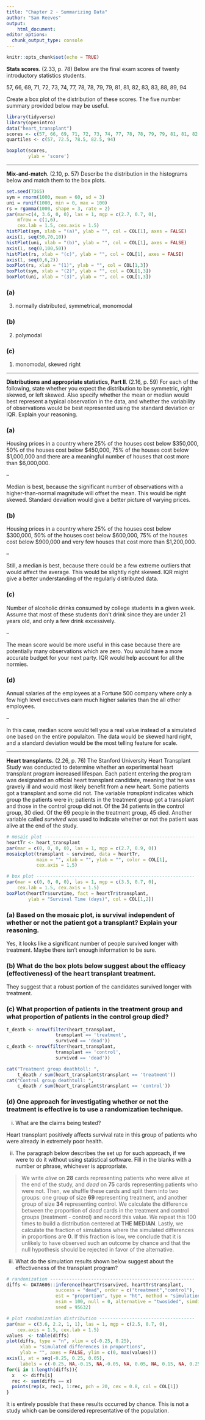 ```yaml
---
title: "Chapter 2 - Summarizing Data"
author: "Sam Reeves"
output:
    html_document:
editor_options: 
  chunk_output_type: console
---
```


```r
knitr::opts_chunk$set(echo = TRUE)
```

**Stats scores**. (2.33, p. 78) Below are the final exam scores of twenty introductory statistics students. 

57, 66, 69, 71, 72, 73, 74, 77, 78, 78, 79, 79, 81, 81, 82, 83, 83, 88, 89, 94

Create a box plot of the distribution of these scores. The five number summary provided below may be useful.

\begin{center}
\renewcommand\arraystretch{1.5}
\begin{tabular}{ccccc}
Min & Q1    & Q2 (Median)   & Q3    & Max \\
\hline
57  & 72.5  & 78.5          & 82.5  & 94 \\
\end{tabular}
\end{center}

```r
library(tidyverse)
library(openintro)
data("heart_transplant")
scores <- c(57, 66, 69, 71, 72, 73, 74, 77, 78, 78, 79, 79, 81, 81, 82, 83, 83, 88, 89, 94)
quartiles <- c(57, 72.5, 78.5, 82.5, 94)
```

```r
boxplot(scores,
        ylab = 'score')
```




--------------------------------------------------------------------------------

\clearpage

**Mix-and-match**. (2.10, p. 57) Describe the distribution in the histograms below and match them to the box plots.

```r
set.seed(7365)
sym = rnorm(1000, mean = 60, sd = 3)
uni = runif(1000, min = 0, max = 100)
rs = rgamma(1000, shape = 3, rate = 2)
par(mar=c(4, 3.6, 0, 0), las = 1, mgp = c(2.7, 0.7, 0), 
    mfrow = c(1,6), 
    cex.lab = 1.5, cex.axis = 1.5)
histPlot(sym, xlab = "(a)", ylab = "", col = COL[1], axes = FALSE)
axis(1, seq(50,70,10))
histPlot(uni, xlab = "(b)", ylab = "", col = COL[1], axes = FALSE)
axis(1, seq(0,100,50))
histPlot(rs, xlab = "(c)", ylab = "", col = COL[1], axes = FALSE)
axis(1, seq(0,6,2))
boxPlot(rs, xlab = "(1)", ylab = "", col = COL[1,3])
boxPlot(sym, xlab = "(2)", ylab = "", col = COL[1,3])
boxPlot(uni, xlab = "(3)", ylab = "", col = COL[1,3])
```

### (a) 
(3) normally distributed, symmetrical, monomodal 

### (b) 
(2) polymodal

### (c)
(1) monomodal, skewed right





--------------------------------------------------------------------------------

\clearpage

**Distributions and appropriate statistics, Part II**. (2.16, p. 59) For each of the following, state whether you expect the distribution to be symmetric, right skewed, or left skewed. Also specify whether the mean or median would best represent a typical observation in the data, and whether the variability of observations would be best represented using the standard deviation or IQR. Explain your reasoning.

### (a)
Housing prices in a country where 25% of the houses cost below $350,000, 50% of the houses cost below $450,000, 75% of the houses cost below $1,000,000 and there are a meaningful number of houses that cost more than $6,000,000. 

--

Median is best, because the significant number of observations with a higher-than-normal magnitude will offset the mean.  This would be right skewed.  Standard deviation would give a better picture of varying prices.

### (b) 
Housing prices in a country where 25% of the houses cost below $300,000, 50% of the houses cost below $600,000, 75% of the houses cost below $900,000 and very few houses that cost more than $1,200,000.

--

Still, a median is best, because there could be a few extreme outliers that would affect the average. This would be slightly right skewed.  IQR might give a better understanding of the regularly distributed data.

### (c) 
Number of alcoholic drinks consumed by college students in a given week. Assume that most of these students don't drink since they are under 21 years old, and only a few drink excessively.

--

The mean score would be more useful in this case because there are potentially many observations which are zero.  You would have a more accurate budget for your next party.  IQR would help account for all the normies.

### (d)

Annual salaries of the employees at a Fortune 500 company where only a few high level executives earn much higher salaries than the all other employees.

--

In this case, median score would tell you a real value instead of a simulated one based on the entire populaiton.  The data would be skewed hard right, and a standard deviation would be the most telling feature for scale.


--------------------------------------------------------------------------------

\clearpage

**Heart transplants.** (2.26, p. 76) The Stanford University Heart Transplant Study was conducted to determine whether an  experimental heart transplant program increased lifespan. Each patient entering the program was designated an official heart transplant candidate, meaning that he was gravely ill and would most likely benefit from a new heart. Some patients got a transplant and some did not. The variable *transplant* indicates which group the patients were in; patients in the treatment group got a transplant and those in the control group did not. Of the 34 patients in the control group, 30 died. Of the 69 people in the treatment group, 45 died. Another variable called *survived* was used to indicate whether or not the patient was alive at the end of the study.

```r
# mosaic plot -------------------------------------------------------
heartTr <- heart_transplant
par(mar = c(0, 0, 0, 0), las = 1, mgp = c(2.7, 0.9, 0))
mosaicplot(transplant ~ survived, data = heartTr, 
           main = "", xlab = "", ylab = "", color = COL[1],
           cex.axis = 1.5)

# box plot ----------------------------------------------------------
par(mar = c(0, 0, 0, 0), las = 1, mgp = c(3.5, 0.7, 0), 
    cex.lab = 1.5, cex.axis = 1.5)
boxPlot(heartTr$survtime, fact = heartTr$transplant, 
        ylab = "Survival Time (days)", col = COL[1,2])
```


### (a) Based on the mosaic plot, is survival independent of whether or not the patient got a transplant? Explain your reasoning.

Yes, it looks like a significant number of people survived longer with treatment.  Maybe there isn't enough information to be sure.

### (b) What do the box plots below suggest about the efficacy (effectiveness) of the heart transplant treatment.

They suggest that a robust portion of the candidates survived longer with treatment.

### (c) What proportion of patients in the treatment group and what proportion of patients in the control group died?

```r
t_death <- nrow(filter(heart_transplant,
                  transplant == 'treatment',
                  survived == 'dead'))
c_death <- nrow(filter(heart_transplant,
                  transplant == 'control',
                  survived == 'dead'))

cat("Treatment group deathtoll: ",
    t_death / sum(heart_transplant$transplant == 'treatment'))
cat("Control group deathtoll: ",
    c_death / sum(heart_transplant$transplant == 'control'))
```


### (d) One approach for investigating whether or not the treatment is effective is to use a randomization technique.

i. What are the claims being tested?

Heart transplant positively affects survival rate in this group of patients who were already in extremely poor health.

ii. The paragraph below describes the set up for such approach, if we were 
to do it without using statistical software. Fill in the blanks with a number or phrase, whichever is appropriate.

> We write *alive* on __28__ cards representing patients who were alive at the end of the study, and *dead* on __75__ cards representing patients who were not. Then, we shuffle these cards and split them into two groups: one group of size __69__ representing treatment, and another group of size __34__ representing control. We calculate the difference between the proportion of *dead* cards in the treatment and control groups (treatment - control) and record this value. We repeat this 100 times to build a distribution centered at __THE MEDIAN__. Lastly, we calculate the fraction of simulations where the simulated differences in proportions are __0__. If this fraction is low, we conclude that it is unlikely to have observed such an outcome by chance and that the null hypothesis should be rejected in favor of the alternative.

iii. What do the simulation results shown below suggest about the effectiveness 
of the transplant program?

```r
# randomization -----------------------------------------------------
diffs <- DATA606::inference(heartTr$survived, heartTr$transplant, 
                  success = "dead", order = c("treatment","control"), 
                  est = "proportion", type = "ht", method = "simulation", 
                  nsim = 100, null = 0, alternative = "twosided", simdist = TRUE,
                  seed = 95632)
```


```r
# plot randomization distribution -----------------------------------
par(mar = c(3.6, 2.2, 1, 1), las = 1, mgp = c(2.5, 0.7, 0), 
    cex.axis = 1.5, cex.lab = 1.5)
values  <- table(diffs)
plot(diffs, type = "n", xlim = c(-0.25, 0.25), 
     xlab = "simulated differences in proportions", 
     ylab = "", axes = FALSE, ylim = c(0, max(values)))
axis(1, at = seq(-0.25, 0.25, 0.05), 
     labels = c(-0.25, NA,-0.15, NA,-0.05, NA, 0.05, NA, 0.15, NA, 0.25))
for(i in 1:length(diffs)){
  x   <- diffs[i]
  rec <- sum(diffs == x)
  points(rep(x, rec), 1:rec, pch = 20, cex = 0.8, col = COL[1])
}
```

It is entirely possible that these results occurred by chance. This is not a study which can be considered representative of the population.






